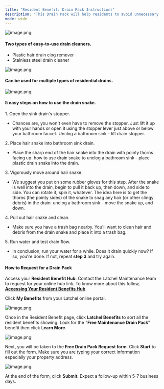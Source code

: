 ---
title: "Resident Benefit: Drain Pack Instructions"
description: "This Drain Pack will help residents to avoid unnecessary drain clog fees."
mode: wide
---


<Frame>
  <img src="/images/rtaImage-1-4.jpg" alt="image.png"/>
</Frame>

#### Two types of easy-to-use drain cleaners.

* Plastic hair drain clog remover
* Stainless steel drain cleaner

<Frame>
  <img src="/images/rtaImage-1-5.jpg" alt="image.png"/>
</Frame>

#### Can be used for multiple types of residential drains.


<Frame>
  <img src="/images/rtaImage-1-6.jpg" alt="image.png"/>
</Frame>

#### 5 easy steps on how to use the drain snake.

1\. Open the sink drain's stopper.

* Chances are, you won't even have to remove the stopper. Just lift it up with your hands or open it using the stopper lever just above or below your bathroom faucet. Unclog a bathroom sink - lift drain stopper.


2\. Place hair snake into bathroom sink drain.

* Place the sharp end of the hair snake into the drain with pointy thorns facing up. how to use drain snake to unclog a bathroom sink - place plastic drain snake into the drain.


3\. Vigorously move around hair snake.

* We suggest you put on some rubber gloves for this step. After the snake is well into the drain, begin to pull it back up, then down, and side to side. You can rotate it, spin it, whatever. The idea here is to get the thorns (the pointy sides) of the snake to snag any hair (or other clingy debris) in the drain. unclog a bathroom sink - move the snake up, and down.


4\. Pull out hair snake and clean.

* Make sure you have a trash bag nearby. You'll want to clean hair and debris from the drain snake and place it into a trash bag.


5\. Run water and test drain flow.

* In conclusion, run your water for a while. Does it drain quickly now? If so, you're done. If not, repeat **step 3** and try again.

#### How to Request for a Drain Pack

Access your **Resident Benefit Hub**. Contact the Latchel Maintenance team to request for your online hub link. To know more about this follow, **[Accessing Your Resident Benefits Hub](/s/topic/0TO5e000000h9wrGAA/Accessing-Your-Resident-Benefits-Hub)**.

Click **My Benefits** from your Latchel online portal.

<Frame>
  <img src="/images/rtaImage-1-7.jpg" alt="image.png"/>
</Frame>


Once in the Resident Benefit page, click **Latchel Benefits** to sort all the resident benefits showing. Look for the "**Free Maintenance Drain Pack"** benefit then click **Learn More.**

<Frame>
  <img src="/images/rtaImage-1-8.jpg" alt="image.png"/>
</Frame>


Next, you will be taken to the **Free Drain Pack Request form**. Click **Start** to fill out the form. Make sure you are typing your correct information especially your property address.

<Frame>
  <img src="/images/rtaImage-1-9.jpg" alt="image.png"/>
</Frame>

At the end of the form, click **Submit**. Expect a follow-up within 5-7 business days.
